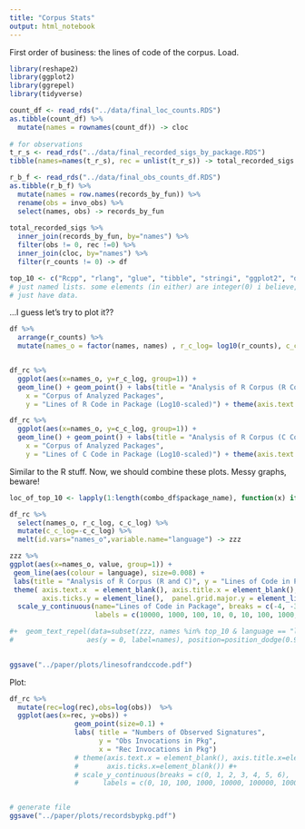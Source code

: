 ```yaml
---
title: "Corpus Stats"
output: html_notebook
---
```


First order of business: the lines of code of the corpus.
Load.

```r
library(reshape2)
library(ggplot2)
library(ggrepel)
library(tidyverse)

count_df <- read_rds("../data/final_loc_counts.RDS")
as.tibble(count_df) %>%
  mutate(names = rownames(count_df)) -> cloc
    
# for observations
t_r_s <- read_rds("../data/final_recorded_sigs_by_package.RDS")
tibble(names=names(t_r_s), rec = unlist(t_r_s)) -> total_recorded_sigs

r_b_f <- read_rds("../data/final_obs_counts_df.RDS")
as.tibble(r_b_f) %>%
  mutate(names = row.names(records_by_fun)) %>%
  rename(obs = invo_obs) %>%
  select(names, obs) -> records_by_fun
  
total_recorded_sigs %>%
  inner_join(records_by_fun, by="names") %>%
  filter(obs != 0, rec !=0) %>% 
  inner_join(cloc, by="names") %>%
  filter(r_counts != 0) -> df

top_10 <- c("Rcpp", "rlang", "glue", "tibble", "stringi", "ggplot2", "dplyr", "pillar", "R6", "stringr")
# just named lists. some elements (in either) are integer(0) i believe, as some packages
# just have data.
```

...I guess let's try to plot it??

```r
df %>%
  arrange(r_counts) %>%
  mutate(names_o = factor(names, names) , r_c_log= log10(r_counts), c_c_log = ifelse((c_counts==0),0, log10(c_counts)))  -> df_rc


df_rc %>% 
  ggplot(aes(x=names_o, y=r_c_log, group=1)) +
  geom_line() + geom_point() + labs(title = "Analysis of R Corpus (R Code Portion)",
    x = "Corpus of Analyzed Packages", 
    y = "Lines of R Code in Package (Log10-scaled)") + theme(axis.text.x = element_blank())
```

```r


df_rc %>% 
  ggplot(aes(x=names_o, y=c_c_log, group=1)) +
  geom_line() + geom_point() + labs(title = "Analysis of R Corpus (C Code Portion)",
    x = "Corpus of Analyzed Packages", 
    y = "Lines of C Code in Package (Log10-scaled)") + theme(axis.text.x = element_blank())
```


Similar to the R stuff.
Now, we should combine these plots.
Messy graphs, beware!
```r
loc_of_top_10 <- lapply(1:length(combo_df$package_name), function(x) if (combo_df$package_name[[x]] %in% top_10) x else FALSE) 

df_rc %>% 
  select(names_o, r_c_log, c_c_log) %>% 
  mutate(c_c_log=-c_c_log) %>%
  melt(id.vars="names_o",variable.name="language") -> zzz

zzz %>%
ggplot(aes(x=names_o, value, group=1)) +
 geom_line(aes(colour = language), size=0.008) +
 labs(title = "Analysis of R Corpus (R and C)", y = "Lines of Code in Package (Log10-scaled)") + guides(colour=F) + 
 theme( axis.text.x  = element_blank(), axis.title.x = element_blank(), axis.ticks.x = element_blank(),
        axis.ticks.y = element_line(),  panel.grid.major.y = element_line(colour = "red")) + # ,
  scale_y_continuous(name="Lines of Code in Package", breaks = c(-4, -3, -2, -1, 0, 1, 2, 3, 4), 
                     labels = c(10000, 1000, 100, 10, 0, 10, 100, 1000, 10000)) 

#+  geom_text_repel(data=subset(zzz, names %in% top_10 & language == "loc_r"), 
#                  aes(y = 0, label=names), position=position_dodge(0.9), direction="y")
  

ggsave("../paper/plots/linesofrandccode.pdf")
```

Plot:
```r
df_rc %>%
  mutate(rec=log(rec),obs=log(obs))  %>%
  ggplot(aes(x=rec, y=obs)) +
                geom_point(size=0.1) + 
                labs( title = "Numbers of Observed Signatures",
                      y = "Obs Invocations in Pkg",
                      x = "Rec Invocations in Pkg")
                # theme(axis.text.x = element_blank(), axis.title.x=element_blank(),
                #       axis.ticks.x=element_blank()) #+
                # scale_y_continuous(breaks = c(0, 1, 2, 3, 4, 5, 6),
                #      labels = c(0, 10, 100, 1000, 10000, 100000, 1000000))


# generate file
ggsave("../paper/plots/recordsbypkg.pdf")
```

